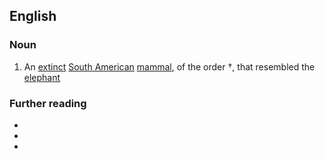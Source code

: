 ==English==

===Noun===
{{en-noun}}

# An [[extinct]] [[South American]] [[mammal]], of the order †{{taxlink|Pyrotheria|order|noshow=1}}, that resembled the [[elephant]]

===Further reading===
* {{pedia|Pyrotheria}}
* {{specieslite|Pyrotheria}}
* {{comcatlite|Pyrotheria}}